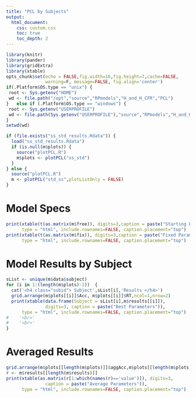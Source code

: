 ```yaml
---
title: "PCL by Subjects"
output: 
  html_document:
    css: custom.css
    toc: true
    toc_depth: 2
---
```


```r
library(knitr)
library(pander)
library(gridExtra)
library(xtable)
opts_chunk$set(echo = FALSE,fig.width=16,fig.height=7,cache=FALSE, 
               warning=F, message=FALSE, fig.align='center')
if(.Platform$OS.type == "unix") {
 root <- Sys.getenv("HOME")
 wd <- file.path("/opt","source","RPmodels","H_and_H_CFR","PCL")
}   else if (.Platform$OS.type == "windows") {
 root <- Sys.getenv("USERPROFILE")
 wd <- file.path(Sys.getenv("USERPROFILE"),"source","RPmodels","H_and_H_CFR","PCL")
}
setwd(wd)

if (file.exists("ss_std_results.Rdata")) {
  load("ss_std_results.Rdata") 
  if (is.null(m$plots)) {
    source("plotPCL.R")
    m$plots <- plotPCL("ss_std")
  }
} else {
  source("plotPCL.R")
  m <- plotPCL("std_ss",plotListOnly = FALSE)
}
```

# Model Specs
```r
print(xtable(t(as.matrix(m$free)), digits=3,caption = paste("Starting Free Parameters")),
      type = "html", include.rownames=FALSE, caption.placement="top")
print(xtable(t(as.matrix(m$fix)), digits=3,caption = paste("Fixed Parameters")),
      type = "html", include.rownames=FALSE, caption.placement="top")
```

# Model Results by Subject
```r
sList <- unique(m$data$subject)
for (i in 1:(length(m$plots)-1))  {
  cat('<h4 class="subid"> Subject',sList[i],'Results </h4>')
  grid.arrange(m$plots[[i]]$Acc, m$plots[[i]]$RT,ncol=1,nrow=2)
  print(xtable(data.frame(Subject = sList[i],m$results[[i]]),
               digits=3, caption = paste("Best Parameters")),
      type = "html", include.rownames=FALSE, caption.placement="top")
#    '<br>'
#    '<br>'
}
```

# Averaged Results
```r
grid.arrange(m$plots[[length(m$plots)]]$aggAcc,m$plots[[length(m$plots)]]$aggRT,ncol=1,nrow=2)
r <- m$results[[length(m$results)]]
print(xtable(as.matrix(r[1:which(names(r)=='value')]), digits=3,
               caption = paste("Average Parameters")),
      type = "html", include.rownames=FALSE, caption.placement="top")
```